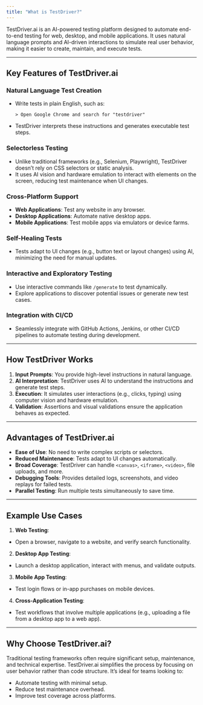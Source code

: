 ```yaml
---
title: "What is TestDriver?"
---
```


TestDriver.ai is an AI-powered testing platform designed to automate end-to-end testing for web, desktop, and mobile applications. It uses natural language prompts and AI-driven interactions to simulate real user behavior, making it easier to create, maintain, and execute tests.

---

## Key Features of TestDriver.ai

### Natural Language Test Creation

- Write tests in plain English, such as:
  ```
  > Open Google Chrome and search for "testdriver"
  ```
- TestDriver interprets these instructions and generates executable test steps.

### Selectorless Testing
- Unlike traditional frameworks (e.g., Selenium, Playwright), TestDriver doesn’t rely on CSS selectors or static analysis.
- It uses AI vision and hardware emulation to interact with elements on the screen, reducing test maintenance when UI changes.

###  Cross-Platform Support
- **Web Applications**: Test any website in any browser.
- **Desktop Applications**: Automate native desktop apps.
- **Mobile Applications**: Test mobile apps via emulators or device farms.

### Self-Healing Tests
- Tests adapt to UI changes (e.g., button text or layout changes) using AI, minimizing the need for manual updates.

### Interactive and Exploratory Testing

- Use interactive commands like `/generate` to test dynamically.
- Explore applications to discover potential issues or generate new test cases.

### Integration with CI/CD
- Seamlessly integrate with GitHub Actions, Jenkins, or other CI/CD pipelines to automate testing during development.

---

## How TestDriver Works

1. **Input Prompts**: You provide high-level instructions in natural language.
2. **AI Interpretation**: TestDriver uses AI to understand the instructions and generate test steps.
3. **Execution**: It simulates user interactions (e.g., clicks, typing) using computer vision and hardware emulation.
4. **Validation**: Assertions and visual validations ensure the application behaves as expected.

---

## Advantages of TestDriver.ai

- **Ease of Use**: No need to write complex scripts or selectors.
- **Reduced Maintenance**: Tests adapt to UI changes automatically.
- **Broad Coverage**: TestDriver can handle `<canvas>`, `<iframe>`, `<video>`, file uploads, and more.
- **Debugging Tools**: Provides detailed logs, screenshots, and video replays for failed tests.
- **Parallel Testing**: Run multiple tests simultaneously to save time.

---

## Example Use Cases

1. **Web Testing**:
- Open a browser, navigate to a website, and verify search functionality.
2. **Desktop App Testing**:
- Launch a desktop application, interact with menus, and validate outputs.
3. **Mobile App Testing**:
- Test login flows or in-app purchases on mobile devices.
4. **Cross-Application Testing**:
- Test workflows that involve multiple applications (e.g., uploading a file from a desktop app to a web app).

---

## Why Choose TestDriver.ai?

Traditional testing frameworks often require significant setup, maintenance, and technical expertise. TestDriver.ai simplifies the process by focusing on user behavior rather than code structure. It’s ideal for teams looking to:

- Automate testing with minimal setup.
- Reduce test maintenance overhead.
- Improve test coverage across platforms.
